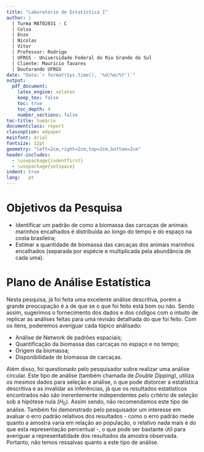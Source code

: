 ```yaml
---
title: "Laboratório de Estatística I"
author: |
  | Turma MAT02031 - C
  | Celso
  | Enzo
  | Nicolas
  | Vitor
  | Professor: Rodrigo
  | UFRGS - Universidade Federal do Rio Grande do Sul
  | Cliente: Maurício Tavares
  | Doutorando UFRGS
date: "Data:`r format(Sys.time(), '%d/%m/%Y')`"
output: 
  pdf_document:
    latex_engine: xelatex
    keep_tex: false
    toc: true
    toc_depth: 4
    number_sections: false
toc-title: Sumário
documentclass: report
classoption: a4paper
mainfont: Arial
fontsize: 12pt
geometry: "left=2cm,right=2cm,top=2cm,bottom=2cm"
header-includes:
  - \usepackage{indentfirst}
  - \usepackage{setspace}
indent: true
lang:	pt
---
```


\onehalfspacing

# Objetivos da Pesquisa

* Identificar um padrão de como a biomassa das carcaças de animais marinhos encalhados é distribuída ao longo do tempo e do espaço na costa brasileira;
* Estimar a quantidade de biomassa das carcaças dos animais marinhos encalhados (separada por espécie e multiplicada pela abundância de cada uma).


# Plano de Análise Estatística
Nesta pesquisa, já foi feita uma excelente análise descritiva, porém a grande preocupação é a de que se o que foi feito está bom ou não. Sendo assim, sugerimos o fornecimento dos dados e dos códigos com o intuito de replicar as análises feitas para uma revisão detalhada do que foi feito. 
Com os itens, poderemos averiguar cada tópico análisado:

* Análise de Network de padrões espaciais;
* Quantificação da biomassa das carcaças no espaço e no tempo;
* Origem da biomassa;
* Disponibilidade de biomassa de carcaças.


Além disso, foi questionado pelo pesquisador sobre realizar uma análise circular. Este tipo de análise (também chamada de *Double Dipping*), utiliza os mesmos dados para seleção e análise, o que pode distorcer a estatística descritiva
e as invalidar as inferências, já que os resultados estatísticos encontrados não são inerentemente independentes pelo critério de seleção sob a hipótese nula ($H_0$). Assim sendo, não recomendamos este tipo de análise. Também foi demonstrado pelo pesquisador um interesse em avaluar o erro padrão relativos dos resultados - como o erro padrão mede quanto a amostra varia em relação ao população, o relativo nada mais é do que esta representação percentual -, o que pode ser bastante útil para averiguar a representatidade dos resultados da amostra observada. Portanto, não temos ressalvas quanto a este tipo de análise.




